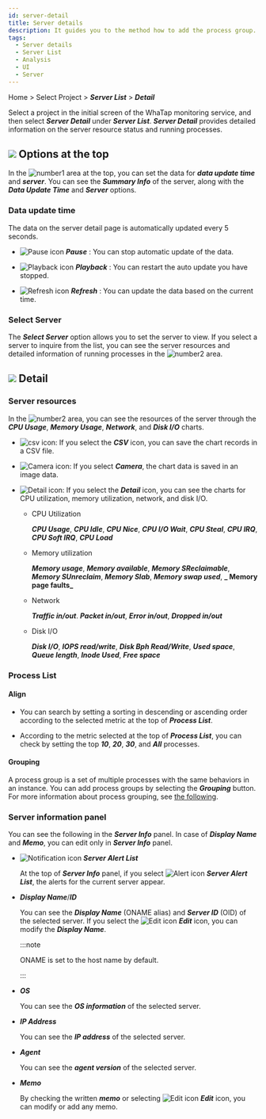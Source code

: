 ```yaml
---
id: server-detail
title: Server details
description: It guides you to the method how to add the process group.
tags:
  - Server details
  - Server List
  - Analysis
  - UI
  - Server
---
```


Home > Select Project > **_Server List_** > **_Detail_**

Select a project in the initial screen of the WhaTap monitoring service, and then select **_Server Detail_** under **_Server List_**. **_Server Detail_** provides detailed information on the server resource status and running processes.

<ImgLang img='server-detail.png' desc='Server Details'/>

## ![](/img/number-01.png) Options at the top

In the ![number1](/img/number-01.png) area at the top, you can set the data for **_data update time_** and **_server_**. You can see the **_Summary Info_** of the server, along with the **_Data Update Time_** and **_Server_** options.

### Data update time

The data on the server detail page is automatically updated every 5 seconds. 

-   ![Pause icon](/img/ic-s-pause.svg) **_Pause_** : You can stop automatic update of the data. 

-   ![Playback icon](/img/ic-play-grn.svg) **_Playback_** : You can restart the auto update you have stopped.

-   ![Refresh icon](/img/ic-refresh2.svg) **_Refresh_** : You can update the data based on the current time.

### Select Server

The **_Select Server_** option allows you to set the server to view. If you select a server to inquire from the list, you can see the server resources and detailed information of running processes in the ![number2](/img/number-02.png) area.

## ![](/img/number-02.png) Detail

### Server resources

In the ![number2](/img/number-02.png) area, you can see the resources of the server through the **_CPU Usage_**, **_Memory Usage_**, **_Network_**, and **_Disk I/O_** charts.

-   ![csv icon](/img/ic-csv-download.svg): If you select the **_CSV_** icon, you can save the chart records in a CSV file.

-   ![Camera icon](/img/ic-camera.svg): If you select **_Camera_**, the chart data is saved in an image data.

-   ![Detail icon](/img/ic-zoom-in.svg): If you select the **_Detail_** icon, you can see the charts for CPU utilization, memory utilization, network, and disk I/O.

    -   CPU Utilization

        **_CPU Usage_**, **_CPU Idle_**, **_CPU Nice_**, **_CPU I/O Wait_**, **_CPU Steal_**, **_CPU IRQ_**, **_CPU Soft IRQ_**, **_CPU Load_**

    -   Memory utilization

        **_Memory usage_**, **_Memory available_**, **_Memory SReclaimable_**, **_Memory SUnreclaim_**, **_Memory Slab_**, **_Memory swap used_**, **_ Memory page faults_**

    -   Network

        **_Traffic in/out_**. **_Packet in/out_**, **_Error in/out_**, **_Dropped in/out_**

    -   Disk I/O

        **_Disk I/O_**, **_IOPS read/write_**, **_Disk Bph Read/Write_**, **_Used space_**, **_Queue length_**, **_Inode Used_**, **_Free space_**

### Process List

#### Align

-   You can search by setting a sorting in descending or ascending order according to the selected metric at the top of **_Process List_**. 

-   According to the metric selected at the top of **_Process List_**, you can check by setting the top **_10_**, **_20_**, **_30_**, and **_All_** processes. 

#### Grouping

A process group is a set of multiple processes with the same behaviors in an instance. You can add process groups by selecting the **_Grouping_** button. For more information about process grouping, see [the following](server-detail-process-group).

### Server information panel

You can see the following in the **_Server Info_** panel. In case of **_Display Name_** and **_Memo_**, you can edit only in **_Server Info_** panel.

-   ![Notification icon](/img/ic-alert.svg) **_Server Alert List_**

    At the top of **_Server Info_** panel, if you select ![Alert icon](/img/ic-alert.svg) **_Server Alert List_**, the alerts for the current server appear.

-   **_Display Name_**/**_ID_**

    You can see the **_Display Name_** (ONAME alias) and **_Server ID_** (OID) of the selected server. If you select the ![Edit icon](/img/ic-edit.svg) **_Edit_** icon, you can modify the **_Display Name_**. 

    :::note

    ONAME is set to the host name by default. 

    :::

-   **_OS_**

    You can see the **_OS information_** of the selected server.

-   **_IP Address_**

    You can see the **_IP address_** of the selected server.

-   **_Agent_**

    You can see the **_agent version_** of the selected server.

-   **_Memo_**

    By checking the written **_memo_** or selecting ![Edit icon](/img/ic-edit.svg) **_Edit_** icon, you can modify or add any memo.

<!-- 

갱신 시간 이미지 

<div style={{textAlign: 'center'}}>

![sc](/img/server-detail-data.png)

</div>

-->
